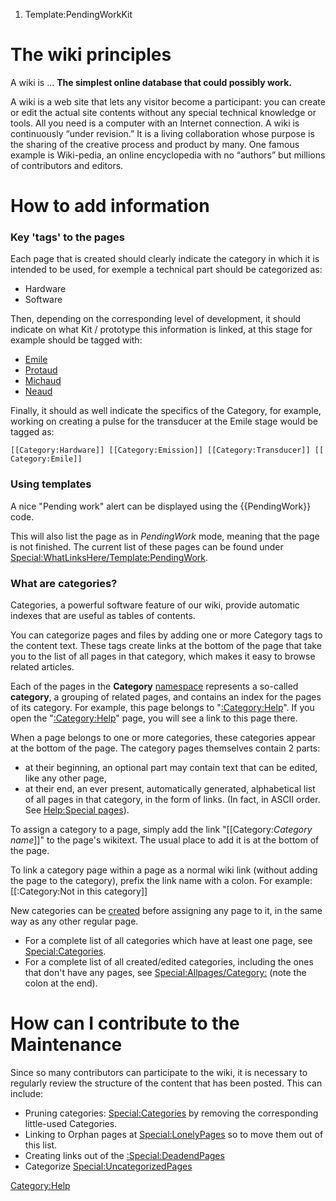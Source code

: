 # Template:PendingWorkKit

= The wiki principles =

A wiki is ... '''The simplest online database that could possibly work.'''

A wiki is a web site that lets any visitor become a participant:  you can create or edit the actual site contents without any special technical knowledge or tools. All you need is a computer with an Internet connection. A wiki is continuously “under revision.” It is a living collaboration whose purpose is the sharing of the creative process and product by many. One famous example is Wiki-pedia, an online encyclopedia with no “authors” but millions of contributors and editors.

= How to add information =

=== Key 'tags' to the pages ===

Each page that is created should clearly indicate the category in which it is intended to be used, for exemple a technical part should be categorized as:
* Hardware
* Software
Then, depending on the corresponding level of development, it should indicate on what Kit / prototype this information is linked, at this stage for example should be tagged with:
* [[:Category:Emile|Emile]]
* [[:Category:Protaud|Protaud]]
* [[:Category:Michaud|Michaud]]
* [[:Category:Neaud|Neaud]]
Finally, it should as well indicate the specifics of the Category, for example, working on creating a pulse for the transducer at the Emile stage would be tagged as:
 <nowiki>[[Category:Hardware]] [[Category:Emission]] [[Category:Transducer]] [[Category:Emile]]</nowiki>

=== Using templates ===

A nice "Pending work" alert can be displayed using the <nowiki>{{PendingWork}}</nowiki> code. 

This will also list the page as in ''PendingWork'' mode, meaning that the page is not finished. The current list of these pages can be found under [[Special:WhatLinksHere/Template:PendingWork]].



=== What are categories? ===

Categories, a powerful software feature of our wiki, provide automatic indexes that are useful as tables of contents.

You can categorize pages and files by adding one or more Category tags to the content text. These tags create links at the bottom of the page that take you to the list of all pages in that category, which makes it easy to browse related articles.

Each of the pages in the '''Category''' [[Special:MyLanguage/Help:Namespaces|namespace]] represents a so-called '''category''', a grouping of related pages, and contains an index for the pages of its category. For example, this page belongs to "[[:Category:Help]]". If you open the "[[:Category:Help]]" page, you will see a link to this page there.

When a page belongs to one or more categories, these categories appear at the bottom of the page. The category pages themselves contain 2 parts:

* at their beginning, an optional part may contain text that can be edited, like any other page,
* at their end, an ever present, automatically generated, alphabetical list of all pages in that category, in the form of links. (In fact, in ASCII order. See [[Help:Special pages]]).

To assign a category to a page, simply add the link "<nowiki>[[</nowiki>Category:''Category name'']]" to the page's wikitext. The usual place to add it is at the bottom of the page.

To link a category page within a page as a normal wiki link (without adding the page to the category), prefix the link name with a colon.  For example: <nowiki>[[</nowiki>:Category:Not in this category]]

New categories can be [[Help:Starting a new page|created]] before assigning any page to it, in the same way as any other regular page.

*For a complete list of all categories which have at least one page, see [[Special:Categories]].
*For a complete list of all created/edited categories, including the ones that don't have any pages, see [[Special:Allpages/Category:]] (note the colon at the end).

= How can I contribute to the Maintenance =
 
Since so many contributors can participate to the wiki, it is necessary to regularly review the structure of the content that has been posted. This can include:
* Pruning categories: [[Special:Categories]] by removing the corresponding little-used Categories.
* Linking to Orphan pages at [[Special:LonelyPages]] so to move them out of this list.
* Creating links out of the [[:Special:DeadendPages]]
*Categorize [[Special:UncategorizedPages]]

[[Category:Help]]